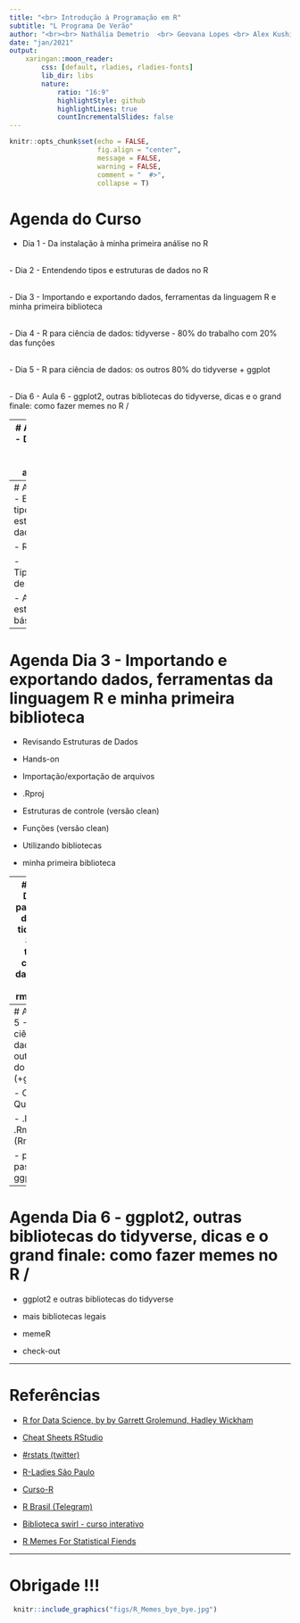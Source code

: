 ```yaml
---
title: "<br> Introdução à Programação em R"
subtitle: "L Programa De Verão"
author: "<br><br> Nathália Demetrio  <br> Geovana Lopes <br> Alex Kushima <br><br>"
date: "jan/2021"
output:
    xaringan::moon_reader:
        css: [default, rladies, rladies-fonts]
        lib_dir: libs
        nature:
            ratio: "16:9"
            highlightStyle: github
            highlightLines: true
            countIncrementalSlides: false
---
```



```r
knitr::opts_chunk$set(echo = FALSE, 
                      fig.align = "center", 
                      message = FALSE, 
                      warning = FALSE, 
                      comment = "  #>", 
                      collapse = T)
```



# Agenda do Curso

- Dia 1 - Da instalação à minha primeira análise no R

<br>
- Dia 2 - Entendendo tipos e estruturas de dados no R

<br>
- Dia 3 - Importando e exportando dados, ferramentas da linguagem R e minha primeira biblioteca

<br>
- Dia 4 - R para ciência de dados: tidyverse - 80% do trabalho com 20% das funções

<br>
- Dia 5 - R para ciência de dados: os outros 80% do tidyverse + ggplot

<br>
- Dia 6 - Aula 6 -  ggplot2, outras bibliotecas do tidyverse, dicas e o grand finale: como fazer memes no R \o/



---
# Agenda Dia 1 - Da instalação à minha primeira análise no R

- Apresentações 

- Contextualizando o R

- Instalando o R e a IDE Rstudio

- Um tour pelo Rstudio

- R como calculadora

- Operadores lógicos

- Entendendo funções

- Criando objetos



---
# Agenda Dia 2 - Entendendo tipos e estruturas de dados no R

- Revisão 

- Tipos/Estruturas de dados 

- Análises estatísticas básicas 




---

# Agenda Dia 3 - Importando e exportando dados, ferramentas da linguagem R e minha primeira biblioteca

- Revisando Estruturas de Dados
 
- Hands-on 

- Importação/exportação de arquivos

- .Rproj

- Estruturas de controle (versão clean)

- Funções (versão clean)

- Utilizando bibliotecas

- minha primeira biblioteca




---
# Agenda Dia 4 - R para ciência de dados: tidyverse - 80% do trabalho com 20% das funções (+ rmarkdown) 

- Revisão da linguagem R via mapa conceitual

- Workflow da Ciência de Dados 

- O que são dados Tidy 

- Utilizando a gramática Pipe

- As bibliotecas do tidyverse

- Explorando a base de dados titanic

- Meu primeiro Rmarkdown: do .R para o .Rmd





---
# Agenda Dia 5 - R para ciência de dados: os outros 80% do tidyverse (+ggplot)

-  Correção Quiz

- .Rproj e .Rmd (Rmarkdown)

- primeiros passos no ggplot2




---
# Agenda Dia 6 - ggplot2, outras bibliotecas do tidyverse, dicas e o grand finale: como fazer memes no R \o/

- ggplot2 e outras bibliotecas do tidyverse 

- mais bibliotecas legais

- memeR

- check-out




---

# Referências

- [R for Data Science, by by Garrett Grolemund, Hadley Wickham](https://r4ds.had.co.nz/)

- [Cheat Sheets RStudio](https://rstudio.com/resources/cheatsheets/)

- [#rstats (twitter)](https://twitter.com/hashtag/rstats) 

- [R-Ladies São Paulo](https://github.com/rladies/meetup-presentations_sao-paulo)

- [Curso-R](https://www.curso-r.com/)

- [R Brasil (Telegram)](https://t.me/rbrasiloficial) 

- [Biblioteca swirl - curso interativo](https://swirlstats.com/)

- [R Memes For Statistical Fiends](https://www.facebook.com/Rmemes0/)



---
# Obrigade !!!


```r
 knitr::include_graphics("figs/R_Memes_bye_bye.jpg")
```


 